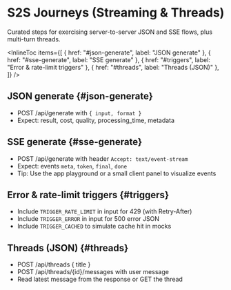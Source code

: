 
# S2S Journeys (Streaming & Threads)

<Meta title="Lab/S2S Journeys" />

Curated steps for exercising server-to-server JSON and SSE flows, plus multi-turn threads.

<InlineToc
  items={[
    { href: "#json-generate", label: "JSON generate" },
    { href: "#sse-generate", label: "SSE generate" },
    { href: "#triggers", label: "Error & rate-limit triggers" },
    { href: "#threads", label: "Threads (JSON)" },
  ]}
/>

## JSON generate {#json-generate}

- POST /api/generate with `{ input, format }`
- Expect: result, cost, quality, processing_time, metadata

## SSE generate {#sse-generate}

- POST /api/generate with header `Accept: text/event-stream`
- Expect: events `meta`, `token`, `final`, `done`
- Tip: Use the app playground or a small client panel to visualize events

## Error & rate-limit triggers {#triggers}

- Include `TRIGGER_RATE_LIMIT` in input for 429 (with Retry-After)
- Include `TRIGGER_ERROR` in input for 500 error JSON
- Include `TRIGGER_CACHED` to simulate cache hit in mocks

## Threads (JSON) {#threads}

- POST /api/threads { title }
- POST /api/threads/{id}/messages with user message
- Read latest message from the response or GET the thread
